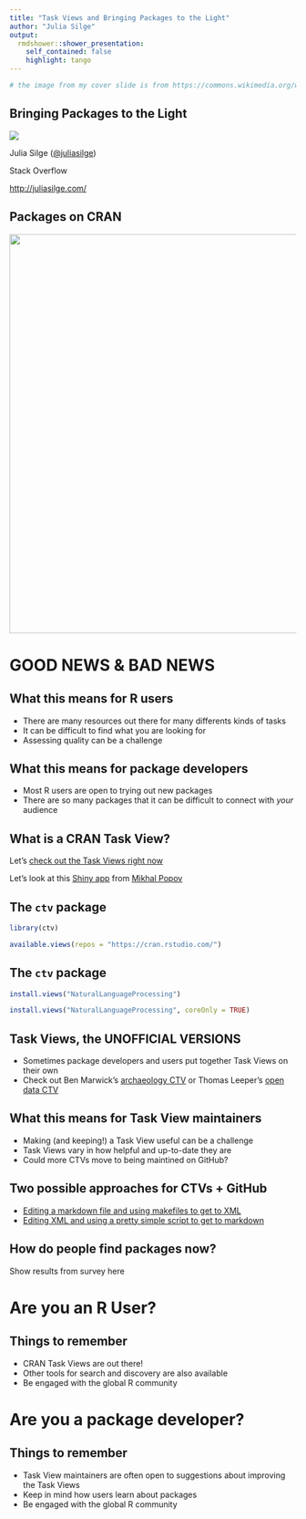 ```yaml
---
title: "Task Views and Bringing Packages to the Light"
author: "Julia Silge"
output:
  rmdshower::shower_presentation:
    self_contained: false
    highlight: tango
---
```


```r
# the image from my cover slide is from https://commons.wikimedia.org/wiki/File:High-quality_lens_flare_rendering.png
```


## Bringing Packages to the Light { .cover .white }

<img src="https://upload.wikimedia.org/wikipedia/commons/d/d9/High-quality_lens_flare_rendering.png" class="cover height">

<p class="white">
Julia Silge ([\@juliasilge](https://twitter.com/juliasilge))
</p>
<p class="white">
Stack Overflow
</p>
<p class="white">
[http://juliasilge.com/](http://juliasilge.com/)
</p>


## Packages on CRAN

<img src = "figure/counts-1.png" width="700">

# GOOD NEWS & BAD NEWS

## What this means for R users {.grid}

- There are many resources out there for many differents kinds of tasks
- It can be difficult to find what you are looking for
- Assessing quality can be a challenge

## What this means for package developers {.grid}

- Most R users are open to trying out new packages
- There are so many packages that it can be difficult to connect with *your* audience

## What is a CRAN Task View?

Let's [check out the Task Views right now](https://cran.r-project.org/web/views/)

Let's look at this [Shiny app](https://bearloga.shinyapps.io/taskviewr/) from [Mikhal Popov](https://www.mpopov.com/)


## The `ctv` package

```r
library(ctv)

available.views(repos = "https://cran.rstudio.com/")
```

## The `ctv` package

```r
install.views("NaturalLanguageProcessing")

install.views("NaturalLanguageProcessing", coreOnly = TRUE)
```


## Task Views, the UNOFFICIAL VERSIONS

- Sometimes package developers and users put together Task Views on their own
- Check out Ben Marwick's [archaeology CTV](https://github.com/benmarwick/ctv-archaeology) or Thomas Leeper's [open data CTV](https://github.com/ropensci/opendata)

## What this means for Task View maintainers {.grid}

- Making (and keeping!) a Task View useful can be a challenge
- Task Views vary in how helpful and up-to-date they are
- Could more CTVs move to being maintined on GitHub?

## Two possible approaches for CTVs + GitHub

- [Editing a markdown file and using makefiles to get to XML](https://github.com/ropensci/webservices)
- [Editing XML and using a pretty simple script to get to markdown](https://github.com/eddelbuettel/ctv-finance)

## How do people find packages now?

Show results from survey here

# Are you an R User?

## Things to remember

- CRAN Task Views are out there!
- Other tools for search and discovery are also available
- Be engaged with the global R community

# Are you a package developer?

## Things to remember

- Task View maintainers are often open to suggestions about improving the Task Views
- Keep in mind how users learn about packages
- Be engaged with the global R community

